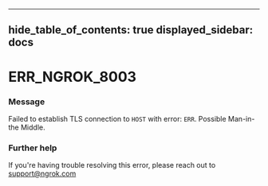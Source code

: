 

---
hide_table_of_contents: true
displayed_sidebar: docs
---


# ERR_NGROK_8003

### Message
Failed to establish TLS connection to `HOST` with error: `ERR`. Possible Man-in-the Middle.

<ErrorDetails />



### Further help
If you're having trouble resolving this error, please reach out to [support@ngrok.com](mailto:support@ngrok.com?subject=Help%20with%20ERR_NGROK_8003)

